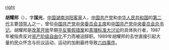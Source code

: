 [[F:Hu_Yaobang.jpg|right]]

'''胡耀邦'''（{{bd|1915年|11月20日|1989年|4月15日|catIdx=H}}），字'''国光'''，[[中国|中国]][[湖南|湖南]][[浏阳|浏阳]][[客家|客家]]人，[[中国共产党|中国共产党]]和[[中华人民共和国|中华人民共和国]]的[[中国共产党集体领导制度|第二代]]主要[[党和国家领导人|领导人]]之一，曾任[[中国共产党中央委员会主席|中国共产党中央委员会主席]]和[[中国共产党中央委员会总书记|中国共产党中央委员会总书记]]。胡耀邦是[[改革开放|改革开放]]早期[[平反冤假错案|平反冤假错案]]和[[真理标准大讨论|真理标准大讨论]]的具体执行者，1987年被指责反对[[资产阶级自由化|资产阶级自由化]]不力而被迫辞职。1989年胡耀邦的去世直接引起大量的民众怀念与抗议运动，运动的加剧最终导致[[六四事件|六四事件]]。